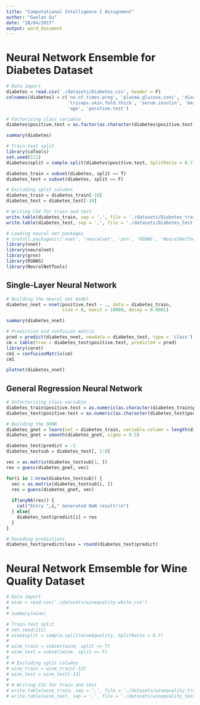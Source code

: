```yaml
---
title: "Computational Intelligence I Assignment"
author: "Gaelan Gu"
date: "20/04/2017"
output: word_document
---
```


# Neural Network Ensemble for Diabetes Dataset

```r
# Data import
diabetes = read.csv('./datasets/Diabetes.csv', header = F)
colnames(diabetes) = c('no.of.times.preg', 'plasma.glucose.conc', 'diastolic.pressure',
                       'triceps.skin.fold.thick', 'serum.insulin', 'bmi', 'diab.pedigree.func',
                       'age', 'positive.test')

# Factorizing class variable
diabetes$positive.test = as.factor(as.character(diabetes$positive.test))

summary(diabetes)
```

```r
# Train-test split
library(caTools)
set.seed(111)
diabetes$split = sample.split(diabetes$positive.test, SplitRatio = 0.7)

diabetes_train = subset(diabetes, split == T)
diabetes_test = subset(diabetes, split == F)

# Excluding split columns
diabetes_train = diabetes_train[-10]
diabetes_test = diabetes_test[-10]

# Writing CSV for train and test
write.table(diabetes_train, sep = ',', file = './datasets/Diabetes_train.csv', row.names = F)
write.table(diabetes_test, sep = ',', file = './datasets/Diabetes_test.csv', row.names = F)
```

```r
# Loading neural net packages
# install.packages(c('nnet', 'neuralnet', 'pnn', 'RSNNS', 'NeuralNetTools'))
library(nnet)
library(neuralnet)
library(grnn)
library(RSNNS)
library(NeuralNetTools)
```

## Single-Layer Neural Network

```r
# Building the neural net model
diabetes_nnet = nnet(positive.test ~ ., data = diabetes_train,
                     size = 8, maxit = 10000, decay = 0.0001)

summary(diabetes_nnet)
```


```r
# Prediction and confusion matrix
pred = predict(diabetes_nnet, newdata = diabetes_test, type = 'class')
cm = table(true = diabetes_test$positive.test, predicted = pred)
library(caret)
cm1 = confusionMatrix(cm)
cm1
```


```r
plotnet(diabetes_nnet)
```


## General Regression Neural Network

```r
# Unfactorizing class variable
diabetes_train$positive.test = as.numeric(as.character(diabetes_train$positive.test))
diabetes_test$positive.test = as.numeric(as.character(diabetes_test$positive.test))

# Building the GRNN
diabetes_gnet = learn(set = diabetes_train, variable.column = length(diabetes_train))
diabetes_gnet = smooth(diabetes_gnet, sigma = 0.5)

diabetes_test$predict = -1
diabetes_testsub = diabetes_test[, 1:8]

vec = as.matrix(diabetes_testsub[1, ])
res = guess(diabetes_gnet, vec)

for(i in 1:nrow(diabetes_testsub)) {
  vec = as.matrix(diabetes_testsub[i, ])
  res = guess(diabetes_gnet, vec)
  
  if(anyNA(res)) {
    cat("Entry ",i," Generated NaN result!\n")
  } else{
    diabetes_test$predict[i] = res
  }
}

# Rounding predictions
diabetes_test$predictclass = round(diabetes_test$predict)
```


# Neural Network Emsemble for Wine Quality Dataset

```r
# Data import
# wine = read.csv('./datasets/winequality-white.csv')
# 
# summary(wine)
```

```r
# Train-test split
# set.seed(111)
# wine$split = sample.split(wine$quality, SplitRatio = 0.7)
# 
# wine_train = subset(wine, split == T)
# wine_test = subset(wine, split == F)
# 
# # Excluding split columns
# wine_train = wine_train[-13]
# wine_test = wine_test[-13]
# 
# # Writing CSV for train and test
# write.table(wine_train, sep = ',', file = './datasets/winequality_train.csv', row.names = F)
# write.table(wine_test, sep = ',', file = './datasets/winequality_test.csv', row.names = F)
```